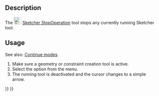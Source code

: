 <languages/>
<translate>

<!--T:7-->
{{Docnav
|[[Sketcher_RenderingOrder|RenderingOrder]]
|[[Sketcher_CreatePoint|CreatePoint]]
|[[Sketcher_Workbench|Sketcher]]
|IconL=Sketcher_RenderingOrder.svg‎
|IconR=Sketcher_CreatePoint.svg
|IconC=Workbench_Sketcher.svg
}}

<!--T:1-->
{{GuiCommand
|Name=Sketcher StopOperation
|MenuLocation=Sketch → Stop Operation
|Workbenches=[[Sketcher_Workbench|Sketcher]]
}}

==Description== <!--T:2-->

<!--T:3-->
The [[Image:Sketcher_StopOperation.svg|24px]] [[Sketcher_StopOperation|Sketcher StopOperation]] tool stops any currently running Sketcher tool.

==Usage== <!--T:5-->

<!--T:9-->
See also: [[Sketcher_Workbench#Continue_modes|Continue modes]].

<!--T:6-->
# Make sure a geometry or constraint creation tool is active.
# Select the {{MenuCommand|Sketch → [[Image:Sketcher_StopOperation.svg|16px]] Stop Operation}} option from the menu.
# The running tool is deactivated and the cursor changes to a simple arrow.


<!--T:8-->
{{Docnav
|[[Sketcher_RenderingOrder|RenderingOrder]]
|[[Sketcher_CreatePoint|CreatePoint]]
|[[Sketcher_Workbench|Sketcher]]
|IconL=Sketcher_RenderingOrder.svg‎
|IconR=Sketcher_CreatePoint.svg
|IconC=Workbench_Sketcher.svg
}}

</translate>
{{Sketcher_Tools_navi{{#translation:}}}}
{{Userdocnavi{{#translation:}}}}